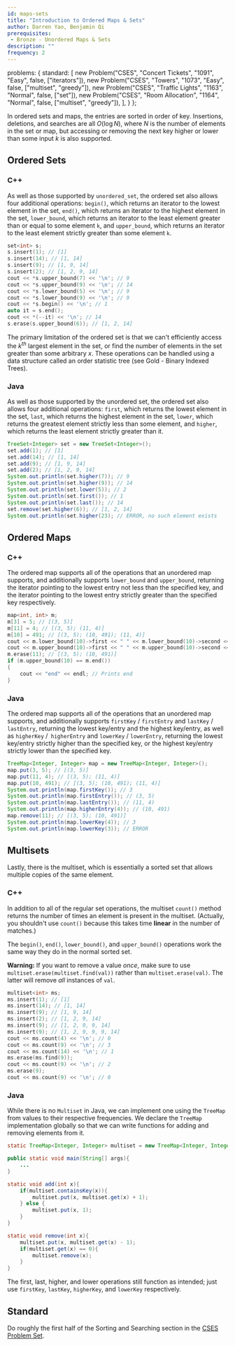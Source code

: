 ```yaml
---
id: maps-sets
title: "Introduction to Ordered Maps & Sets"
author: Darren Yao, Benjamin Qi
prerequisites: 
 - Bronze - Unordered Maps & Sets
description: ""
frequency: 2
---
```



  problems: {
    standard: [
      new Problem("CSES", "Concert Tickets", "1091", "Easy", false, ["iterators"]),
      new Problem("CSES", "Towers", "1073", "Easy", false, ["multiset", "greedy"]),
      new Problem("CSES", "Traffic Lights", "1163", "Normal", false, ["set"]),
      new Problem("CSES", "Room Allocation", "1164", "Normal", false, ["multiset", "greedy"]),
    ],
  }
};

In ordered sets and maps, the entries are sorted in order of key. Insertions, deletions, and searches are all $O(\log N)$, where $N$ is the number of elements in the set or map, but accessing or removing the next key higher or lower than some input $k$ is also supported.

## Ordered Sets

### C++

As well as those supported by `unordered_set`, the ordered set also allows four additional operations: `begin()`, which returns an iterator to the lowest element in the set, `end()`, which returns an iterator to the highest element in the set, `lower_bound`, which returns an iterator to the least element greater than or equal to some element `k`, and `upper_bound`, which returns an iterator to the least element strictly greater than some element `k`.

```cpp
set<int> s;
s.insert(1); // [1]
s.insert(14); // [1, 14]
s.insert(9); // [1, 9, 14]
s.insert(2); // [1, 2, 9, 14]
cout << *s.upper_bound(7) << '\n'; // 9
cout << *s.upper_bound(9) << '\n'; // 14
cout << *s.lower_bound(5) << '\n'; // 9
cout << *s.lower_bound(9) << '\n'; // 9
cout << *s.begin() << '\n'; // 1
auto it = s.end();
cout << *(--it) << '\n'; // 14
s.erase(s.upper_bound(6)); // [1, 2, 14]
```

The primary limitation of the ordered set is that we can't efficiently access the $k^{th}$ largest element in the set, or find the number of elements in the set greater than some arbitrary $x$. These operations can be handled using a data structure called an order statistic tree (see Gold - Binary Indexed Trees).

### Java

As well as those supported by the unordered set, the ordered set also allows four additional operations: `first`, which returns the lowest element in the set, `last`, which returns the highest element in the set, `lower`, which returns the greatest element strictly less than some element, and `higher`, which returns the least element strictly greater than it.

```java
TreeSet<Integer> set = new TreeSet<Integer>();
set.add(1); // [1]
set.add(14); // [1, 14]
set.add(9); // [1, 9, 14]
set.add(2); // [1, 2, 9, 14]
System.out.println(set.higher(7)); // 9
System.out.println(set.higher(9)); // 14
System.out.println(set.lower(5)); // 2
System.out.println(set.first()); // 1
System.out.println(set.last()); // 14
set.remove(set.higher(6)); // [1, 2, 14]
System.out.println(set.higher(23); // ERROR, no such element exists
```


## Ordered Maps

### C++

The ordered map supports all of the operations that an unordered map supports, and additionally supports `lower_bound` and `upper_bound`, returning the iterator pointing to the lowest entry not less than the specified key, and the iterator pointing to the lowest entry strictly greater than the specified key respectively.

```cpp
map<int, int> m;
m[3] = 5; // [(3, 5)]
m[11] = 4; // [(3, 5); (11, 4)]
m[10] = 491; // [(3, 5); (10, 491); (11, 4)]
cout << m.lower_bound(10)->first << " " << m.lower_bound(10)->second << '\n'; // 10 491
cout << m.upper_bound(10)->first << " " << m.upper_bound(10)->second << '\n'; // 11 4
m.erase(11); // [(3, 5); (10, 491)]
if (m.upper_bound(10) == m.end())
{
    cout << "end" << endl; // Prints end
}
```

### Java

The ordered map supports all of the operations that an unordered map supports, and additionally supports `firstKey` / `firstEntry` and `lastKey` /` lastEntry`, returning the lowest key/entry and the highest key/entry, as well as `higherKey` /` higherEntry` and `lowerKey` / `lowerEntry`, returning the lowest key/entry strictly higher than the specified key, or the highest key/entry strictly lower than the specified key.

```java
TreeMap<Integer, Integer> map = new TreeMap<Integer, Integer>();
map.put(3, 5); // [(3, 5)]
map.put(11, 4); // [(3, 5); (11, 4)]
map.put(10, 491); // [(3, 5); (10, 491); (11, 4)]
System.out.println(map.firstKey()); // 3
System.out.println(map.firstEntry()); // (3, 5)
System.out.println(map.lastEntry()); // (11, 4)
System.out.println(map.higherEntry(4)); // (10, 491)
map.remove(11); // [(3, 5); (10, 491)]
System.out.println(map.lowerKey(4)); // 3
System.out.println(map.lowerKey(3)); // ERROR
```

## Multisets

Lastly, there is the multiset, which is essentially a sorted set that allows multiple copies of the same element. 

### C++

In addition to all of the regular set operations, the multiset `count()` method returns the number of times an element is present in the multiset. (Actually, you shouldn't use `count()` because this takes time **linear** in the number of matches.)

The `begin()`, `end()`, `lower_bound()`, and `upper_bound()` operations work the same way they do in the normal sorted set.

**Warning:** If you want to remove a value *once*, make sure to use `multiset.erase(multiset.find(val))` rather than `multiset.erase(val)`. The latter will remove *all* instances of `val`.

```cpp
multiset<int> ms;
ms.insert(1); // [1]
ms.insert(14); // [1, 14]
ms.insert(9); // [1, 9, 14]
ms.insert(2); // [1, 2, 9, 14]
ms.insert(9); // [1, 2, 9, 9, 14]
ms.insert(9); // [1, 2, 9, 9, 9, 14]
cout << ms.count(4) << '\n'; // 0
cout << ms.count(9) << '\n'; // 3
cout << ms.count(14) << '\n'; // 1
ms.erase(ms.find(9));
cout << ms.count(9) << '\n'; // 2
ms.erase(9);
cout << ms.count(9) << '\n'; // 0
```

### Java

While there is no `Multiset` in Java, we can implement one using the `TreeMap` from values to their respective frequencies. We declare the `TreeMap` implementation globally so that we can write functions for adding and removing elements from it.

```java
static TreeMap<Integer, Integer> multiset = new TreeMap<Integer, Integer>();

public static void main(String[] args){
    ...
}

static void add(int x){
    if(multiset.containsKey(x)){
        multiset.put(x, multiset.get(x) + 1);
    } else {
        multiset.put(x, 1);
    }
}

static void remove(int x){
    multiset.put(x, multiset.get(x) - 1);
    if(multiset.get(x) == 0){
        multiset.remove(x);
    }
}
```

The first, last, higher, and lower operations still function as intended; just use `firstKey`, `lastKey`, `higherKey`, and `lowerKey` respectively.

## Standard

Do roughly the first half of the Sorting and Searching section in the [CSES Problem Set](https://cses.fi/problemset/).

<problems-list problems={metadata.problems.standard} />